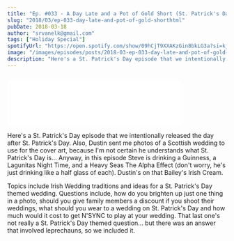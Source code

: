 ```yaml
---
title: "Ep. #033 - A Day Late and a Pot of Gold Short (St. Patrick's Day Special)"
slug: "2018/03/ep-033-day-late-and-pot-of-gold-shorthtml"
pubDate: 2018-03-18
author: "srvanelk@gmail.com"
tags: ["Holiday Special"]
spotifyUrl: "https://open.spotify.com/show/09hCjT9XXAKzGin8bkLG3a?si=kjRZvQ1JTb6Ov3HVzSSlWA"
image: "/images/episodes/posts/2018-03-ep-033-day-late-and-pot-of-gold-shorthtml/stpatty.webp"
description: "Here's a St. Patrick's Day episode that we intentionally released the day after St. Patrick's Day. Also, Dustin sent me photos of a Scottish wedding to use for the cover art, because I'm not certain he understands what St. Patrick's Day is... Anyway, in this episode Steve is drinking a Guinness, a Lagunitas Night Time, and a Heavy Seas The Alpha Effect (don't worry, he's just drinking like a half glass of each). Dustin's on that Bailey's Irish Cream."
---
```


<figure>
  <img src="/images/episodes/posts/2018-03-ep-033-day-late-and-pot-of-gold-shorthtml/stpatty.webp" alt="" />
</figure>
<iframe class="embedly-embed" src="//cdn.embedly.com/widgets/media.html?src=https%3A%2F%2Fanchor.fm%2Fweddingphotohangover%2Fembed%2Fepisodes%2FEp--033---A-Day-Late-and-a-Pot-of-Gold-Short-St--Patricks-Day-Special-e1rih8&url=https%3A%2F%2Fanchor.fm%2Fweddingphotohangover%2Fepisodes%2FEp--033---A-Day-Late-and-a-Pot-of-Gold-Short-St--Patricks-Day-Special-e1rih8&image=http%3A%2F%2Fi1.sndcdn.com%2Fartworks-000318643320-o01ora-original.jpg&key=61d05c9d54e8455ea7a9677c366be814&type=text%2Fhtml&schema=anchor&wmode=opaque" width="400" height="102" scrolling="no" frameborder="0" allow="autoplay; fullscreen" allowfullscreen="true"></iframe>

Here's a St. Patrick's Day episode that we intentionally released the day after St. Patrick's Day. Also, Dustin sent me photos of a Scottish wedding to use for the cover art, because I'm not certain he understands what St. Patrick's Day is... Anyway, in this episode Steve is drinking a Guinness, a Lagunitas Night Time, and a Heavy Seas The Alpha Effect (don't worry, he's just drinking like a half glass of each). Dustin's on that Bailey's Irish Cream.

Topics include Irish Wedding traditions and ideas for a St. Patrick's Day themed wedding. Questions include, how do you brighten up just one thing in a photo, should you give family members a discount if you shoot their weddings, what should you wear to a wedding on St. Patrick's Day and how much would it cost to get N'SYNC to play at your wedding. That last one's not really a St. Patrick's Day themed question... but there was an answer that involved leprechauns, so we included it.
